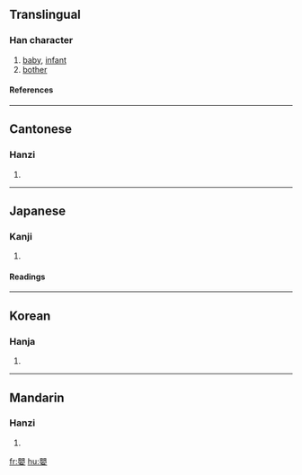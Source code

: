 {{see|婴}}

==Translingual==
===Han character===
{{Han char|rn=38|rad=女|as=14|sn=17|four=6640<sub>4</sub>|canj=月金女 (BCV)}}
# [[baby]], [[infant]]
# [[bother]]
====References====
{{Han ref|kx=0273.040|dkj=06828|dj=0541.100|hdz=21086.080|uh=5B30|ud=23344|bh=C0A6|bd=49318}}
----
==Cantonese==
===Hanzi===
{{yue-hanzi|jyut=|y=ying1}}
# {{defn|Cantonese}}
----
==Japanese==
===Kanji===
{{ja-kanji|grade=|rs=女14}}
# {{defn|Japanese}} 
====Readings====
{{ja-readings|on=[[えい]] (ei)|kun=[[ふれる]] (fureru), [[みどりご]] (midorigo)}}
----
==Korean==
===Hanja===
{{ko-hanja|hangeul=영|rv=yeong|mr=yŏng}}
# {{defn|Korean}}
----
==Mandarin==
===Hanzi===
{{cmn-hanzi|sim=婴|pin=[[yīng]] ([[ying1]])|wg=ying<sup>1</sup>}}
# {{defn|Mandarin}}

[[fr:嬰]]
[[hu:嬰]]